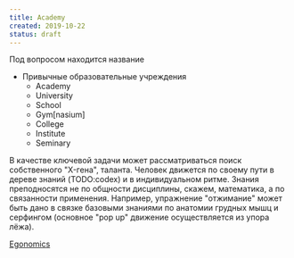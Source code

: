 ```yaml
---
title: Academy
created: 2019-10-22
status: draft
---
```



<ToDoAlert>Под вопросом находится название</ToDoAlert>

-   Привычные образовательные учреждения
    -   Academy
    -   University
    -   School
    -   Gym[nasium]
    -   College
    -   Institute
    -   Seminary

<ToDoAlert>
    В качестве ключевой задачи может рассматриваться поиск собственного "X-гена", таланта. Человек
    движется по своему пути в дереве знаний (TODO:codex) и в индивидуальном ритме. Знания
    преподносятся не по общности дисциплины, скажем, математика, а по связанности применения.
    Например, упражнение "отжимание" может быть дано в связке базовыми знаниями по анатомии грудных
    мышц и серфингом (основное "pop up" движение осуществляется из упора лёжа).
</ToDoAlert>

[Egonomics](/sandbox/egonomics)

